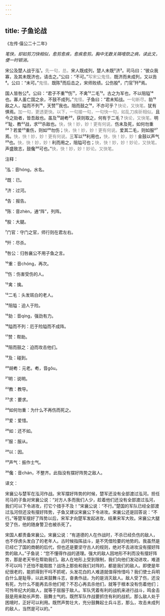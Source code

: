 ```yaml
---
---
---
```

title: 子鱼论战
---




《左传·僖公二十二年》





*笔快，却如剪刀快相似，愈剪愈疾，愈疾愈剪。胸中无数关隔噎欬之病，读此文，便一时顿消。*





宋公及楚人战于泓¹。<font color=gray font-size=0.8rem>先一句，总。</font>宋人既成列，楚人未既²济³。司马曰：“彼众我寡，及其未既济也，请击之。”公曰：“不可。”<font color=gray font-size=0.8rem>写宋公鬼怪。</font>既济而未成列，又以告⁴。公曰：“未可。”<font color=gray font-size=0.8rem>鬼怪。</font>既陈⁵而后击之，宋师败绩。公伤股⁶，门官⁷歼⁸焉。

国人皆咎公⁹。公曰：“君子不重¹⁰伤¹¹，不禽¹²二毛¹³。古之为军也，不以阻隘¹⁴也。寡人虽亡国之余，不鼓不成列。”<font color=gray font-size=0.8rem>鬼怪。</font>子鱼曰：“君未知战。<font color=gray font-size=0.8rem>一句断尽。</font>勍¹⁵敌之人，隘而不列¹⁶，天赞¹⁷我也。阻而鼓之¹⁸，不亦可乎？<font color=gray font-size=0.8rem>快论，又快笔。</font>犹有惧焉。<font color=gray font-size=0.8rem>加一句，更透更快。以下，一句接一句，一句快一句，如乱刀疾斫相似。</font>且今之勍者，皆吾敌也。虽及¹⁹胡耇²⁰，获则取之，何有于二毛？<font color=gray font-size=0.8rem>快论，又快笔。</font>明²¹耻、教²²战，求²³杀敌也。<font color=gray font-size=0.8rem>快，快！妙，妙！更有何说。</font>伤未及死，如何勿重²⁴？若爱²⁵重伤，则如²⁶勿伤；<font color=gray font-size=0.8rem>快，快！妙，妙！更有何说。</font>爱其二毛，则如服²⁷焉。<font color=gray font-size=0.8rem>快，快！妙，妙！更有何说。</font>三军以²⁸利用也，<font color=gray font-size=0.8rem>快，快！妙，妙！</font>金鼓以声气²⁹也。<font color=gray font-size=0.8rem>快，快！妙，妙！</font>利而用之，阻隘可也；<font color=gray font-size=0.8rem>快，快！妙，妙！妙论，又快笔。</font>声盛致志，鼓儳³⁰可也。”<font color=gray font-size=0.8rem>快，快！妙，妙！妙论。又快笔。</font>

注释：

¹泓：音hóng，水名。

²既：已。

³济：过河。

⁴告：报告。

⁵陈：音zhèn，通“阵”，列阵。

⁶股：大腿。

⁷门官：守门之官，师行则在君左右。

⁸歼：尽杀。

⁹咎公：归咎襄公不用子鱼之言。

¹⁰重：音chóng，再次。

¹¹伤：伤害受伤的人。

¹²禽：擒。

¹³二毛：头发斑白的老人。

¹⁴阻隘：迫人于险。

¹⁵勍：音qíng，强劲有力。

¹⁶隘而不列：厄于险隘而不成阵。

¹⁷赞：帮助。

¹⁸阻而鼓之：迫而攻击他们。

¹⁹及：碰到。

²⁰胡耇：元老。耇，音gǒu。

²¹明：说明。

²²教：教导。

²³求：要求。

²⁴如何勿重：为什么不再伤而死之。

²⁵爱：爱惜。

²⁶如：还不如。

²⁷服：服从。

²⁸以：因。

²⁹声气：振作士气。

³⁰儳：音chán，不整齐。此指没有摆好阵势之敌人。

译文：

宋襄公与楚军在泓河作战。宋军摆好阵势的时候，楚军还没有全部渡过泓河。担任司马的子鱼对宋襄公说：“对方人多而我们人少，趁着他们还没有全部渡过泓河，我们可以下令进攻，打它个措手不及！”宋襄公说：“不行。”楚国的军队已经全部渡过泓河但还没有摆好阵势，子鱼又建议宋襄公下令进攻。宋襄公还是回答说：“不行。”等楚军摆好了阵势以后，宋军才向楚军发起进攻，结果宋军大败。宋襄公大腿受了伤，他的随身警卫也被杀死了。

宋国人都责备宋襄公。宋襄公说：“有道德的人在作战时，不杀已经负伤的敌人，也不俘虏头发白了的老年人。古时候指挥战斗，是不凭借险要的地势的。我虽然是已经亡了国的商朝的后代，但也还是要坚守古人的规则，绝对不去进攻没有摆好阵势的敌人。”子鱼说：“您不懂得作战的道理。强大的敌人因地形不利而没有摆好阵势，那是老天爷在帮助我们。敌人在地形上受到限制，我们向他们发动进攻，难道不可以吗？还怕不能取胜？战场上那些和我们对阵的，都是我们的敌人。即使是年纪很老的，能抓得到干吗不抓呢，头发花白的人难道就值得怜惜吗？我们使士兵明白什么是耻辱，以此来鼓舞斗志，奋勇作战，为的是消灭敌人。敌人受了伤，还没有死，为什么不能再去杀他们呢？不忍心再去杀他们，就等于根本没有伤着他们；可怜年纪大的敌人，就等于屈服于敌人。军队凭着有利的战机来进行战斗，鸣金击鼓是用来助长声势、鼓舞士气的。既然军队作战要抓住有利的战机，那么敌人处于困境时，正好可以利用。既然声势壮大，充分鼓舞起士兵斗志，那么，攻击未成列的敌人，当然是可以的。”
